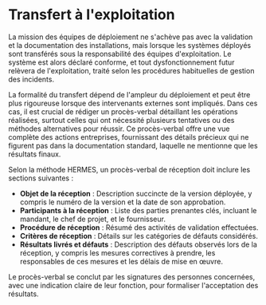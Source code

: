 # Transfert à l'exploitation

La mission des équipes de déploiement ne s'achève pas avec la validation et la documentation des installations, mais lorsque les systèmes déployés sont transférés sous la responsabilité des équipes d'exploitation.
Le système est alors déclaré conforme, et tout dysfonctionnement futur relèvera de l'exploitation, traité selon les procédures habituelles de gestion des incidents.

La formalité du transfert dépend de l'ampleur du déploiement et peut être plus rigoureuse lorsque des intervenants externes sont impliqués.
Dans ces cas, il est crucial de rédiger un procès-verbal détaillant les opérations réalisées, surtout celles qui ont nécessité plusieurs tentatives ou des méthodes alternatives pour réussir.
Ce procès-verbal offre une vue complète des actions entreprises, fournissant des détails précieux qui ne figurent pas dans la documentation standard, laquelle ne mentionne que les résultats finaux.

Selon la méthode HERMES, un procès-verbal de réception doit inclure les sections suivantes :

- **Objet de la réception** : Description succincte de la version déployée, y compris le numéro de la version et la date de son approbation.
- **Participants à la réception** : Liste des parties prenantes clés, incluant le mandant, le chef de projet, et le fournisseur.
- **Procédure de réception** : Résumé des activités de validation effectuées.
- **Critères de réception** : Détails sur les catégories de défauts considérés.
- **Résultats livrés et défauts** : Description des défauts observés lors de la réception, y compris les mesures correctives à prendre, les responsables de ces mesures et les délais de mise en œuvre.

Le procès-verbal se conclut par les signatures des personnes concernées, avec une indication claire de leur fonction, pour formaliser l'acceptation des résultats.
